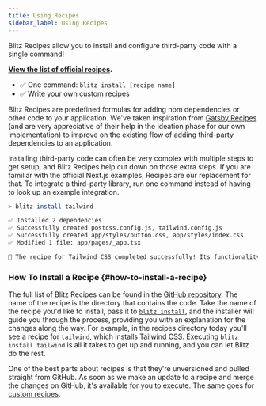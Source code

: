 ```yaml
---
title: Using Recipes
sidebar_label: Using Recipes
---
```


Blitz Recipes allow you to install and configure third-party code with a
single command!

**[View the list of official recipes](https://github.com/blitz-js/blitz/tree/canary/recipes).**

- ✅ One command: `blitz install [recipe name]`
- ✅ Write your own [custom recipes](writing-recipes)

Blitz Recipes are predefined formulas for adding npm dependencies or other
code to your application. We've taken inspiration from
[Gatsby Recipes](https://www.gatsbyjs.org/docs/recipes/) (and are very
appreciative of their help in the ideation phase for our own
implementation) to improve on the existing flow of adding third-party
dependencies to an application.

Installing third-party code can often be very complex with multiple steps
to get setup, and Blitz Recipes help cut down on those extra steps. If you
are familiar with the official Next.js examples, Recipes are our
replacement for that. To integrate a third-party library, run one command
instead of having to look up an example integration.

```bash
> blitz install tailwind

✅ Installed 2 dependencies
✅ Successfully created postcss.config.js, tailwind.config.js
✅ Successfully created app/styles/button.css, app/styles/index.css
✅ Modified 1 file: app/pages/_app.tsx

🎉 The recipe for Tailwind CSS completed successfully! Its functionality is now fully configured in your Blitz app.
```

### How To Install a Recipe {#how-to-install-a-recipe}

The full list of Blitz Recipes can be found in the
[GitHub repository](https://github.com/blitz-js/blitz/tree/canary/recipes).
The name of the recipe is the directory that contains the code. Take the
name of the recipe you'd like to install, pass it to
[`blitz install`](cli-install), and the installer will guide you through
the process, providing you with an explanation for the changes along the
way. For example, in the recipes directory today you'll see a recipe for
`tailwind`, which installs [Tailwind CSS](https://tailwindcss.com/).
Executing `blitz install tailwind` is all it takes to get up and running,
and you can let Blitz do the rest.

One of the best parts about recipes is that they're unversioned and pulled
straight from GitHub. As soon as we make an update to a recipe and merge
the changes on GitHub, it's available for you to execute. The same goes
for [custom recipes](writing-recipes).
